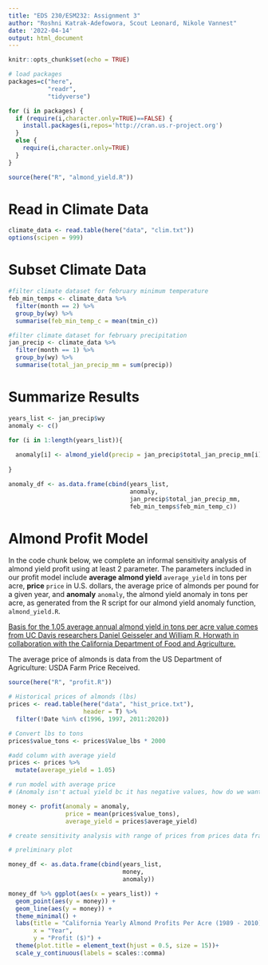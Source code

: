 ```yaml
---
title: "EDS 230/ESM232: Assignment 3"
author: "Roshni Katrak-Adefowora, Scout Leonard, Nikole Vannest"
date: '2022-04-14'
output: html_document
---
```


```r
knitr::opts_chunk$set(echo = TRUE)

# load packages
packages=c("here",
           "readr",
           "tidyverse")

for (i in packages) {
  if (require(i,character.only=TRUE)==FALSE) {
    install.packages(i,repos='http://cran.us.r-project.org')
  }
  else {
    require(i,character.only=TRUE)
  }
}

source(here("R", "almond_yield.R"))
```
 
# Read in Climate Data

```r
climate_data <- read.table(here("data", "clim.txt"))
options(scipen = 999)
```

# Subset Climate Data

```r
#filter climate dataset for february minimum temperature
feb_min_temps <- climate_data %>%
  filter(month == 2) %>% 
  group_by(wy) %>% 
  summarise(feb_min_temp_c = mean(tmin_c))

#filter climate dataset for february precipitation 
jan_precip <- climate_data %>% 
  filter(month == 1) %>%
  group_by(wy) %>% 
  summarise(total_jan_precip_mm = sum(precip))
```

# Summarize Results

```r
years_list <- jan_precip$wy
anomaly <- c()

for (i in 1:length(years_list)){
  
  anomaly[i] <- almond_yield(precip = jan_precip$total_jan_precip_mm[i], temp = feb_min_temps$feb_min_temp_c[i])
  
}

anomaly_df <- as.data.frame(cbind(years_list, 
                                  anomaly,
                                  jan_precip$total_jan_precip_mm,
                                  feb_min_temps$feb_min_temp_c))

```

# Almond Profit Model

In the code chunk below, we complete an informal sensitivity analysis of almond yield profit using at least 2 parameter. The parameters included in our profit model include **average almond yield** `average_yield` in tons per acre, **price** `price` in U.S. dollars, the average price of almonds per pound for a given year, and **anomaly** `anomaly`, the almond yield anomaly in tons per acre, as generated from the R script for our almond yield anomaly function, `almond_yield.R`. 

[Basis for the 1.05 average annual almond yield in tons per acre value comes from UC Davis researchers Daniel Geisseler and William R. Horwath in collaboration with the California Department of Food and Agriculture.](https://apps1.cdfa.ca.gov/FertilizerResearch/docs/Almond_Production_CA.pdf)

The average price of almonds is data from the US Department of Agriculture: USDA Farm Price Received.

```r
source(here("R", "profit.R"))

# Historical prices of almonds (lbs)
prices <- read.table(here("data", "hist_price.txt"), 
                     header = T) %>% 
  filter(!Date %in% c(1996, 1997, 2011:2020))

# Convert lbs to tons
prices$value_tons <- prices$Value_lbs * 2000

#add column with average yield
prices <- prices %>% 
  mutate(average_yield = 1.05)

# run model with average price
# (Anomaly isn't actual yield bc it has negative values, how do we want to spin this?)

money <- profit(anomaly = anomaly, 
                price = mean(prices$value_tons),
                average_yield = prices$average_yield)

# create sensitivity analysis with range of prices from prices data frame?


```


```r
# preliminary plot

money_df <- as.data.frame(cbind(years_list, 
                                money,
                                anomaly))

money_df %>% ggplot(aes(x = years_list)) +
  geom_point(aes(y = money)) +
  geom_line(aes(y = money)) + 
  theme_minimal() +
  labs(title = "California Yearly Almond Profits Per Acre (1989 - 2010)",
       x = "Year",
       y = "Profit ($)") +
  theme(plot.title = element_text(hjust = 0.5, size = 15))+
  scale_y_continuous(labels = scales::comma)
```
